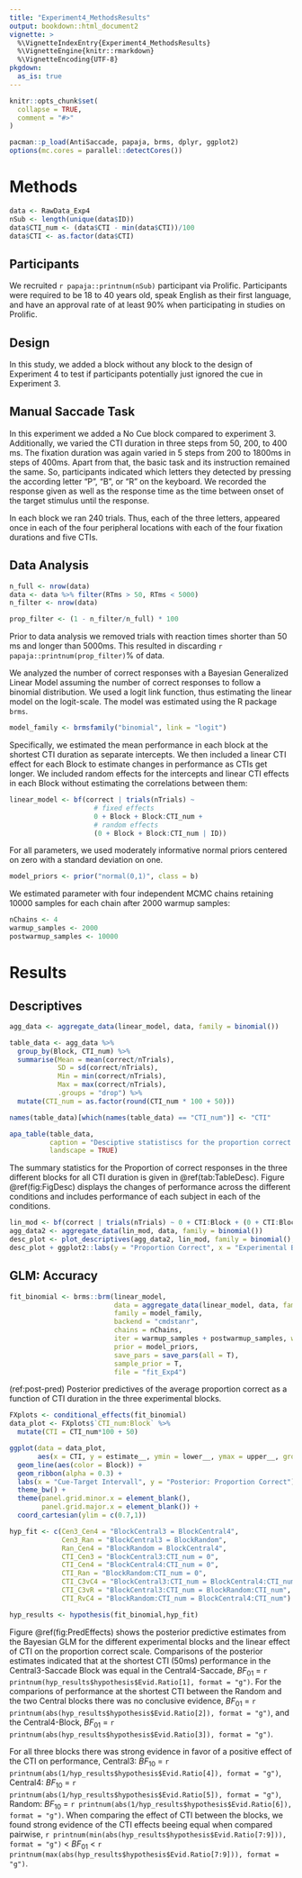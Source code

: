 ```yaml
---
title: "Experiment4_MethodsResults"
output: bookdown::html_document2
vignette: >
  %\VignetteIndexEntry{Experiment4_MethodsResults}
  %\VignetteEngine{knitr::rmarkdown}
  %\VignetteEncoding{UTF-8}
pkgdown:
  as_is: true
---
```


```r
knitr::opts_chunk$set(
  collapse = TRUE,
  comment = "#>"
)
```

```r
pacman::p_load(AntiSaccade, papaja, brms, dplyr, ggplot2)
options(mc.cores = parallel::detectCores())
```

# Methods
```r
data <- RawData_Exp4
nSub <- length(unique(data$ID))
data$CTI_num <- (data$CTI - min(data$CTI))/100
data$CTI <- as.factor(data$CTI)
```

## Participants

We recruited `r papaja::printnum(nSub)` participant via Prolific. Participants were required to be 18 to 40 years old, speak English as their first language, and have an approval rate of at least 90% when participating in studies on Prolific. 

## Design

In this study, we added a block without any block to the design of Experiment 4 to test if participants potentially just ignored the cue in Experiment 3.

## Manual Saccade Task

In this experiment we added a No Cue block compared to experiment 3. Additionally, we varied the CTI duration in three steps from 50, 200, to 400 ms. The fixation duration was again varied in 5 steps from 200 to 1800ms in steps of 400ms. Apart from that, the basic task and its instruction remained the same. So, participants indicated which letters they detected by pressing the according letter "P", "B", or "R" on the keyboard. We recorded the response given as well as the response time as the time between onset of the target stimulus until the response.

In each block we ran 240 trials. Thus, each of the three letters, appeared once in each of the four peripheral locations with each of the four fixation durations and five CTIs.

## Data Analysis

```r
n_full <- nrow(data)
data <- data %>% filter(RTms > 50, RTms < 5000)
n_filter <- nrow(data)

prop_filter <- (1 - n_filter/n_full) * 100
```

Prior to data analysis we removed trials with reaction times shorter than 50 ms and longer than 5000ms. This resulted in discarding `r papaja::printnum(prop_filter)`% of data.

We analyzed the number of correct responses with a Bayesian Generalized Linear Model assuming the number of correct responses to follow a binomial distribution. We used a logit link function, thus estimating the linear model on the logit-scale. The model was estimated using the R package `brms`.

```r
model_family <- brmsfamily("binomial", link = "logit")
```

Specifically, we estimated the mean performance in each block at the shortest CTI duration as separate intercepts. We then included a linear CTI effect for each Block to estimate changes in performance as CTIs get longer. We included random effects for the intercepts and linear CTI effects in each Block without estimating the correlations between them:

```r
linear_model <- bf(correct | trials(nTrials) ~ 
                     # fixed effects
                     0 + Block + Block:CTI_num + 
                     # random effects
                     (0 + Block + Block:CTI_num | ID))
```

For all parameters, we used moderately informative normal priors centered on zero with a standard deviation on one.

```r
model_priors <- prior("normal(0,1)", class = b)
```

We estimated parameter with four independent MCMC chains retaining 10000 samples for each chain after 2000 warmup samples:

```r
nChains <- 4
warmup_samples <- 2000
postwarmup_samples <- 10000
```

# Results

## Descriptives

```r
agg_data <- aggregate_data(linear_model, data, family = binomial())
```

```r
table_data <- agg_data %>% 
  group_by(Block, CTI_num) %>% 
  summarise(Mean = mean(correct/nTrials),
            SD = sd(correct/nTrials),
            Min = min(correct/nTrials),
            Max = max(correct/nTrials),
            .groups = "drop") %>% 
  mutate(CTI_num = as.factor(round(CTI_num * 100 + 50)))

names(table_data)[which(names(table_data) == "CTI_num")] <- "CTI"

apa_table(table_data,
          caption = "Desciptive statistiscs for the proportion correct in all experimental conditions.",
          landscape = TRUE)
```

The summary statistics for the Proportion of correct responses in the three different blocks for all CTI duration is given in \@ref(tab:TableDesc). Figure \@ref(fig:FigDesc) displays the changes of performance across the different conditions and includes performance of each subject in each of the conditions.

```r
lin_mod <- bf(correct | trials(nTrials) ~ 0 + CTI:Block + (0 + CTI:Block || ID))
agg_data2 <- aggregate_data(lin_mod, data, family = binomial())
desc_plot <- plot_descriptives(agg_data2, lin_mod, family = binomial(), idVar = "ID")
desc_plot + ggplot2::labs(y = "Proportion Correct", x = "Experimental Block")
```


## GLM: Accuracy

```r
fit_binomial <- brms::brm(linear_model,
                          data = aggregate_data(linear_model, data, family = model_family),
                          family = model_family,
                          backend = "cmdstanr",
                          chains = nChains,
                          iter = warmup_samples + postwarmup_samples, warmup = warmup_samples,
                          prior = model_priors,
                          save_pars = save_pars(all = T),
                          sample_prior = T,
                          file = "fit_Exp4")
```

(ref:post-pred) Posterior predictives of the average proportion correct as a function of CTI duration in the three experimental blocks.

```r
FXplots <- conditional_effects(fit_binomial)
data_plot <- FXplots$`CTI_num:Block` %>% 
  mutate(CTI = CTI_num*100 + 50)

ggplot(data = data_plot,
       aes(x = CTI, y = estimate__, ymin = lower__, ymax = upper__, group = Block, fill = Block)) +
  geom_line(aes(color = Block)) +
  geom_ribbon(alpha = 0.3) +
  labs(x = "Cue-Target Intervall", y = "Posterior: Proportion Correct") +
  theme_bw() +
  theme(panel.grid.minor.x = element_blank(),
        panel.grid.major.x = element_blank()) +
  coord_cartesian(ylim = c(0.7,1))
```

```r
hyp_fit <- c(Cen3_Cen4 = "BlockCentral3 = BlockCentral4",
             Cen3_Ran = "BlockCentral3 = BlockRandom",
             Ran_Cen4 = "BlockRandom = BlockCentral4",
             CTI_Cen3 = "BlockCentral3:CTI_num = 0",
             CTI_Cen4 = "BlockCentral4:CTI_num = 0",
             CTI_Ran = "BlockRandom:CTI_num = 0",
             CTI_C3vC4 = "BlockCentral3:CTI_num = BlockCentral4:CTI_num",
             CTI_C3vR = "BlockCentral3:CTI_num = BlockRandom:CTI_num",
             CTI_RvC4 = "BlockRandom:CTI_num = BlockCentral4:CTI_num")

hyp_results <- hypothesis(fit_binomial,hyp_fit)
```

Figure \@ref(fig:PredEffects) shows the posterior predictive estimates from the Bayesian GLM for the different experimental blocks and the linear effect of CTI on the proportion correct scale. Comparisons of the posterior estimates indicated that at the shortest CTI (50ms) performance in the Central3-Saccade Block was equal in the Central4-Saccade, $BF_{01}$ = `r printnum(hyp_results$hypothesis$Evid.Ratio[1], format = "g")`. For the comparions of performance at the shortest CTI between the Random and the two Central blocks there was no conclusive evidence, $BF_{01}$ = `r printnum(abs(hyp_results$hypothesis$Evid.Ratio[2]), format = "g")`, and the Central4-Block, $BF_{01}$ = `r printnum(abs(hyp_results$hypothesis$Evid.Ratio[3]), format = "g")`. 

For all three blocks there was strong evidence in favor of a positive effect of the CTI on performance, Central3: $BF_{10}$ = `r printnum(abs(1/hyp_results$hypothesis$Evid.Ratio[4]), format = "g")`, Central4: $BF_{10}$ = `r printnum(abs(1/hyp_results$hypothesis$Evid.Ratio[5]), format = "g")`, Random: $BF_{10}$ = `r printnum(abs(1/hyp_results$hypothesis$Evid.Ratio[6]), format = "g")`. When comparing the effect of CTI between the blocks, we found strong evidence of the CTI effects beeing equal when compared pairwise, `r printnum(min(abs(hyp_results$hypothesis$Evid.Ratio[7:9])), format = "g")` < $BF_{01}$ < `r printnum(max(abs(hyp_results$hypothesis$Evid.Ratio[7:9])), format = "g")`.

